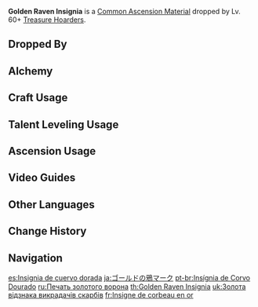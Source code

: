 {{Item Infobox
|id           = 112037
|image        = Item Golden Raven Insignia.png
|type         = Common Ascension Materials
|group        = Treasure Hoarder Insignias
|group2       = General Enemy Drops
|invCategory  = Character Development Items
|rarity       = 3
|description  = A raven insignia that symbolizes the pride and the guiding principle of the Treasure Hoarders. Whether it's hidden amidst the vastness of the land or in the depths of the seas, as long as there are treasures to be hunted down, the spirit of Treasure Hoarders, who will stop at nothing to acquire them, will never die.
|source1      = Dropped by Lv. 60+ [[Treasure Hoarders/Enemies|Treasure Hoarders]]
|source2      = [[Alchemy]]
}}
'''Golden Raven Insignia''' is a [[Common Ascension Material]] dropped by Lv. 60+ [[Treasure Hoarders/Enemies|Treasure Hoarders]].

==Dropped By==
{{Dropped By|level=60}}

==Alchemy==
{{Recipe
|type = Crafting
|Silver Raven Insignia = 3
|Mora = 50
|sort = Silver Raven Insignia,Mora
}}

==Craft Usage==
{{Craft Usage}}

==Talent Leveling Usage==
{{Talent Leveling Usage}}

==Ascension Usage==
{{Ascension Usage}}

==Video Guides==
{{EVT
|video1   = 5TNBrBgWGGQ
|caption1 = Fast Farming in 5 Minutes (120 Total)

|video2   = https://youtu.be/E3tFiAcGuZA
|caption2 = Fast Farming in Chasm 3 Minutes (40 Total)
}}

==Other Languages==
{{Other Languages
|en      = Golden Raven Insignia
|zhs     = 攫金鸦印
|zhs_rm  = Jué Jīn Yā Yìn
|zht     = 攫金鴉印
|zht_rm  = Jué Jīn Yā Yìn
|zh_tl   = Gold-Stealing Raven Insignia
|ja      = ゴールドの鴉マーク
|ja_rm   = Goorudo no Karasu Maaku
|ja_tl   = Gold Raven Mark
|ko      = 골드 까마귀 휘장
|ko_rm   = Goldeu Kkamagwi Hwijang
|ko_tl   = Gold Crow Insignia
|es      = Insignia de cuervo dorada
|es_tl   = Golden Raven Insignia
|fr      = Insigne de corbeau en or
|fr_tl   = Golden Raven Insignia
|ru      = Печать золотого ворона
|ru_tl   = Golden Raven Insignia
|th      = Golden Raven Insignia
|vi      = Ấn Quạ Trộm Vàng
|vi_tl   = 
|de      = Krähenwappen der Goldschätze
|de_tl   = Crow Crest of the Gold Hoard
|id      = Golden Raven Insignia
|pt      = Insígnia de Corvo Dourado
|pt_tl   = 
}}

==Change History==
{{Change History|1.0}}

==Navigation==
{{Development Item Navbox|type=Common Ascension Materials}}

[[es:Insignia de cuervo dorada]]
[[ja:ゴールドの鴉マーク]]
[[pt-br:Insígnia de Corvo Dourado]]
[[ru:Печать золотого ворона]]
[[th:Golden Raven Insignia]]
[[uk:Золота відзнака викрадачів скарбів]]
[[fr:Insigne de corbeau en or]]